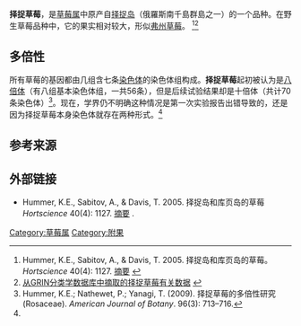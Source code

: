 {{Speciesbox
| name = 择捉草莓
| image = FragariaIturupensis.jpg
| image_width = 201px
| image2_caption = 草莓花
| divisio = [[被子植物門|被子植物門]] Magnoliophyta
| genus = Fragaria
| species = iturupensis
| authority = [[Staudt|Staudt]]
}}

'''择捉草莓'''，是[[草莓属|草莓属]]中原产自[[择捉岛|择捉岛]]（俄羅斯南千島群島之一）的一个品种。在野生草莓品种中，它的果实相对较大，形似[[弗州草莓|弗州草莓]]。
<ref>Hummer, K.E., Sabitov, A., & Davis, T. 2005. 择捉岛和库页岛的草莓。''Hortscience'' 40(4): 1127. [http://www.ars.usda.gov/research/publications/publications.htm?SEQ_NO_115=177440 摘要] {{Wayback|url=http://www.ars.usda.gov/research/publications/publications.htm?SEQ_NO_115=177440 |date=20160303211912 }}</ref><ref>[http://www.ars-grin.gov/cgi-bin/npgs/html/taxon.pl?317933 从GRIN分类学数据库中摘取的择捉草莓有关数据] {{webarchive|url=https://web.archive.org/web/20081023133345/http://www.ars-grin.gov/cgi-bin/npgs/html/taxon.pl?317933 |date=2008-10-23 }}</ref>

==多倍性==

所有草莓的基因都由几组含七条[[染色体|染色体]]的染色体组构成。'''择捉草莓'''起初被认为是[[多倍体|八倍体]]（有八组基本染色体组，一共56条），但是后续试验结果却是十倍体（共计70条染色体）<ref name=Hummer>Hummer, K.E.; Nathewet, P.; Yanagi, T. (2009). 择捉草莓的多倍性研究 (Rosaceae). ''American Journal of Botany''. 96(3): 713–716.</ref>。现在，学界仍不明确这种情况是第一次实验报告出错导致的，还是因为择捉草莓本身染色体就存在两种形式。<ref name=Hummer/>

==参考来源==
<references />

==外部链接==
*Hummer, K.E., Sabitov, A., & Davis, T. 2005. 择捉岛和库页岛的草莓 ''Hortscience'' 40(4): 1127. [http://www.ars.usda.gov/research/publications/publications.htm?SEQ_NO_115=177440 摘要] {{Wayback|url=http://www.ars.usda.gov/research/publications/publications.htm?SEQ_NO_115=177440 |date=20160303211912 }}.

{{Fragaria}}
{{Taxonbar|from=Q149052}}

[[Category:草莓属|Category:草莓属]]
[[Category:附果|Category:附果]]


{{fruit-stub}}